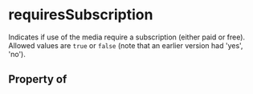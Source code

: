   

# requiresSubscription

Indicates if use of the media require a subscription  (either paid or free). Allowed values are <code>true</code> or <code>false</code> (note that an earlier version had 'yes', 'no').

## Property of



